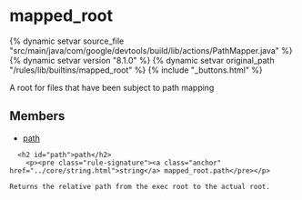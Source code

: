 <html devsite>
<head>
  <meta name="project_path" value="/_project.yaml">
  <meta name="book_path" value="/versions/8.1.0/_book.yaml">
</head>
<body>

<h1 class="page-title" id="modules.mapped_root">mapped_root</h1>

{% dynamic setvar source_file "src/main/java/com/google/devtools/build/lib/actions/PathMapper.java" %}
{% dynamic setvar version "8.1.0" %}
{% dynamic setvar original_path "/rules/lib/builtins/mapped_root" %}
{% include "_buttons.html" %}
<!-- {% raw %} -->

A root for files that have been subject to path mapping

<h2>Members</h2>
<ul>
    <li>
    <a href="#path">path</a>
  </li>
  </ul>

      <h2 id="path">path</h2>
        <p><pre class="rule-signature"><a class="anchor" href="../core/string.html">string</a> mapped_root.path</pre></p>

    Returns the relative path from the exec root to the actual root.



</body>
</html>

<!-- {% endraw %} -->
